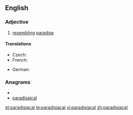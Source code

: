 ==English==

===Adjective===
{{en-adj}}

# [[resembling]] [[paradise]]

====Translations====
{{trans-top|resembling paradise}}
* Czech: {{t|cs|rajský|m}}
* French: {{t+|fr|paradisiaque}}
{{trans-mid}}
* German: {{t-|de|paradiesisch}}
{{trans-bottom}}

===Anagrams===
* {{alphagram|aaaacdiilprs}}
* [[paradisaical#English|paradisaical]]

[[et:paradisiacal]]
[[te:paradisiacal]]
[[vi:paradisiacal]]
[[zh:paradisiacal]]